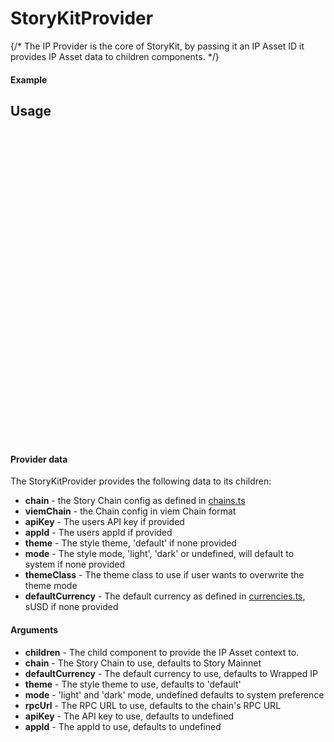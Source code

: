 

<Meta of={StoryKitProviderStory} title="Providers/StoryKitProvider" />

# StoryKitProvider

{/* The IP Provider is the core of StoryKit, by passing it an IP Asset ID it provides IP Asset data to children components. */}

#### Example

<Canvas of={StoryKitProviderStory.Mainnet} />

<Controls />

## Usage

```ts
// wrap your app with the StoryKitProvider

import { StoryKitProvider } from "@storyprotocol/storykit"
import ExampleComponent from './ExampleComponent'

const ExampleApp = () => {
  return (
    <StoryKitProvider
      apiKey={API_KEY}
      chain={STORYKIT_SUPPORTED_CHAIN.STORY_MAINNET}
    >
      <ExampleComponent />
    </StoryKitProvider>
  );
};

export default ExampleApp;
```

```ts
import { useStoryKitContext } from "@storyprotocol/storykit"

const ExampleComponent = () => {

  const { defaultCurrency, chain } = useStoryKitContext()

  return (
    <div className="flex flex-col bg-background">
      <div className="text-sm text-foreground">name: {chain.name}</div>
      <div className="text-sm text-foreground">currency name: {defaultCurrency.name}</div>
      ...
    </div>
  );
};

export default ExampleComponent;
```

#### Provider data

The StoryKitProvider provides the following data to its children:

- **chain** - the Story Chain config as defined in [chains.ts](https://github.com/storyprotocol/storykit/blob/main/packages/storykit/src/constants/chains.ts)
- **viemChain** - the Chain config in viem Chain format
- **apiKey** - The users API key if provided
- **appId** - The users appId if provided
- **theme** - The style theme, 'default' if none provided
- **mode** - The style mode, 'light', 'dark' or undefined, will default to system if none provided
- **themeClass** - The theme class to use if user wants to overwrite the theme mode
- **defaultCurrency** - The default currency as defined in [currencies.ts](https://github.com/storyprotocol/storykit/blob/main/packages/storykit/src/constants/currencies.ts), sUSD if none provided

#### Arguments

- **children** - The child component to provide the IP Asset context to.
- **chain** - The Story Chain to use, defaults to Story Mainnet
- **defaultCurrency** - The default currency to use, defaults to Wrapped IP
- **theme** - The style theme to use, defaults to 'default'
- **mode** - 'light' and 'dark' mode, undefined defaults to system preference
- **rpcUrl** - The RPC URL to use, defaults to the chain's RPC URL
- **apiKey** - The API key to use, defaults to undefined
- **appId** - The appId to use, defaults to undefined
